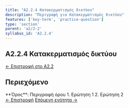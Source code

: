 ```yaml
---
title: "A2.2.4 Κατακερματισμός δικτύου"
description: "Περιγραφή για Κατακερματισμός δικτύου"
features: ['key-term', 'practice-question']
type: 'section'
parent: 'a2/2-2'
syllabus_id: 'A2.2.4'
---
```



<article className="prose prose-lg prose-slate max-w-none">

# A2.2.4 Κατακερματισμός δικτύου

<nav className="mb-6 text-sm">
  <a href="/cs-study-companion/el/a2/2-2" className="text-indigo-600 hover:text-indigo-800">← Επιστροφή στο A2.2</a>
</nav>

## Περιεχόμενο



<KeyTerm lang="el">
**Όρος**: Περιγραφή όρου
</KeyTerm>

<PracticeQuestion lang="el">
1. Ερώτηση 1
2. Ερώτηση 2
</PracticeQuestion>

<nav className="mt-8 flex justify-between">
  <a href="/cs-study-companion/el/a2/2-2/2-2-3" className="text-indigo-600 hover:text-indigo-800">← Επιστροφή</a>
  <a href="/cs-study-companion/el/a2/2-3" className="text-indigo-600 hover:text-indigo-800">Επόμενη ενότητα →</a>
</nav>

</article>

